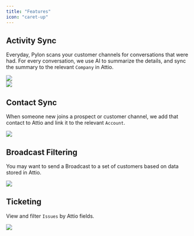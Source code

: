 ```yaml
---
title: "Features"
icon: "caret-up"
---
```


## Activity Sync

Everyday, Pylon scans your customer channels for conversations that were had.
For every conversation, we use AI to summarize the details, and sync the summary
to the relevant `Company` in Attio.

<Frame>
  <img src="/images/attio-activity-1.png" />
</Frame>

<br />

<Frame>
  <img src="/images/attio-activity-2.png" />
</Frame>

## Contact Sync

When someone new joins a prospect or customer channel, we add that contact to
Attio and link it to the relevant `Account`.

<Frame>
  <img src="/images/attio-contact.png" />
</Frame>

## Broadcast Filtering

You may want to send a Broadcast to a set of customers based on data stored in
Attio.

<Frame>
  <img src="/images/attio-broadcast.png" />
</Frame>

## Ticketing

View and filter `Issues` by Attio fields.

<Frame>
  <img src="/images/attio-ticketing.png" />
</Frame>
